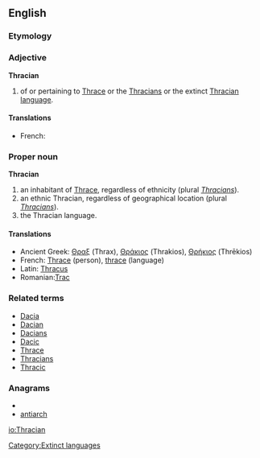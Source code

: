 {{wikipedia|Thracians}}
==English==

===Etymology===

===Adjective===
'''Thracian'''
#of or pertaining to [[W:Thrace|Thrace]] or the [[W:Thracians|Thracians]] or the extinct [[W:Thracian language|Thracian language]].

====Translations====
* French: {{t-|fr|thrace}}

===Proper noun===
'''Thracian'''
#an inhabitant of [[Thrace]], regardless of ethnicity (plural ''[[Thracians]]'').
#an ethnic Thracian, regardless of geographical location (plural ''[[Thracians]]'').
#the Thracian language.

====Translations====
* Ancient Greek: [[Θραξ]] (Thrax), [[Θράκιος]] (Thrakios), [[Θρήκιος]] (Thrēkios)
* French: [[Thrace]] (person), [[thrace]] (language)
* Latin: [[Thracus]]
* Romanian:[[Trac]]

===Related terms===
*[[Dacia]]
*[[Dacian]]
*[[Dacians]]
*[[Dacic]]
*[[Thrace]]
*[[Thracians]]
*[[Thracic]]

===Anagrams===
* {{alphagram|aachinrt}}
* [[antiarch#English|antiarch]]


[[Category:Extinct languages]]

[[io:Thracian]]